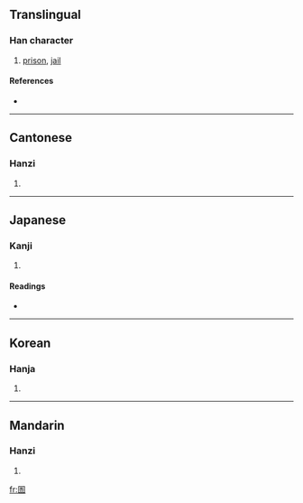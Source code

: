 ==Translingual==

===Han character===
{{Han char|rn=31|rad=囗|as=07|sn=10|four=6060<sub>1</sub>|canj=田一一口 (WMMR)}}

# [[prison]], [[jail]]

====References====
* {{Han ref|kx=0219.010|dkj=04775|dj=0446.230|hdz=10719.010|uh=5704|ud=22276|bh=AE46|bd=44614}}

----

==Cantonese==

===Hanzi===
{{yue-hanzi|jyut=|y=yu5}}

# {{defn|Cantonese}}

----

==Japanese==

===Kanji===
{{ja-kanji|grade=|rs=囗07}}

# {{defn|Japanese}}

====Readings====
* {{ja-readings|on=[[ぎょ]] (gyo), [[ご]] (go)|kun=[[ひとや]] (hitoya)}}

----

==Korean==

===Hanja===
{{ko-hanja|hangeul=어|rv=eo|mr=ŏ}}

# {{defn|Korean}}

----

==Mandarin==

===Hanzi===
{{cmn-hanzi|pin=[[yǔ]] ([[yu3]])|wg=yü<sup>3</sup>}}

# {{defn|Mandarin}}

[[fr:圄]]